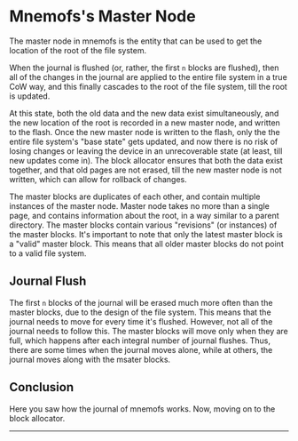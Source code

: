 

# Mnemofs's Master Node

The master node in mnemofs is the entity that can be used to get the location of the root of the file system.

When the journal is flushed (or, rather, the first ``n`` blocks are flushed), then all of the changes in the journal are applied to the entire file system in a true CoW way, and this finally cascades to the root of the file system, till the root is updated.

At this state, both the old data and the new data exist simultaneously, and the new location of the root is recorded in a new master node, and written to the flash. Once the new master node is written to the flash, only the the entire file system's "base state" gets updated, and now there is no risk of losing changes or leaving the device in an unrecoverable state (at least, till new updates come in). The block allocator ensures that both the data exist together, and that old pages are not erased, till the new master node is not written, which can allow for rollback of changes.

The master blocks are duplicates of each other, and contain multiple instances of the master node. Master node takes no more than a single page, and contains information about the root, in a way similar to a parent directory. The master blocks contain various "revisions" (or instances) of the master blocks. It's important to note that only the latest master block is a "valid" master block. This means that all older master blocks do not point to a valid file system.

## Journal Flush

The first ``n`` blocks of the journal will be erased much more often than the master blocks, due to the design of the file system. This means that the journal needs to move for every time it's flushed. However, not all of the journal needs to follow this. The master blocks will move only when they are full, which happens after each integral number of journal flushes. Thus, there are some times when the journal moves alone, while at others, the journal moves along with the msater blocks.

## Conclusion

Here you saw how the journal of mnemofs works. Now, moving on to the block allocator.

---

<Cards>
<Card icon="❰&emsp;" title="Mnemofs Journal" href={prev} />
<Card icon="❱&emsp;" title="Mnemofs Block Allocator" href={next} />
</Cards>
<br/>
<Card icon="⌂&emsp;" title="Home" href={home} />